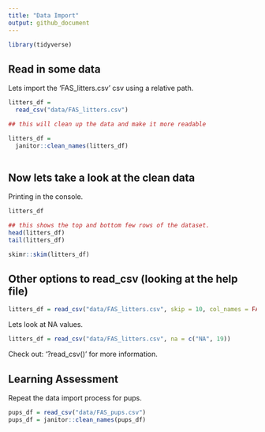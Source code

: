 ```yaml
---
title: "Data Import"
output: github_document
---
```


```r
library(tidyverse)
```

## Read in some data

Lets import the 'FAS_litters.csv' csv using a relative path. 
```r
litters_df = 
  read_csv("data/FAS_litters.csv")

## this will clean up the data and make it more readable

litters_df = 
  janitor::clean_names(litters_df)
  
```
## Now lets take a look at the clean data

Printing in the console. 

```r
litters_df
```


```r
## this shows the top and bottom few rows of the dataset. 
head(litters_df)
tail(litters_df)
```
```r
skimr::skim(litters_df)
```

## Other options to read_csv (looking at the help file)

```r
litters_df = read_csv("data/FAS_litters.csv", skip = 10, col_names = FALSE)
```

Lets look at NA values. 
```r
litters_df = read_csv("data/FAS_litters.csv", na = c("NA", 19))
```

Check out: '?read_csv()' for more information. 

## Learning Assessment
Repeat the data import process for pups. 

```r
pups_df = read_csv("data/FAS_pups.csv")
pups_df = janitor::clean_names(pups_df)
```




